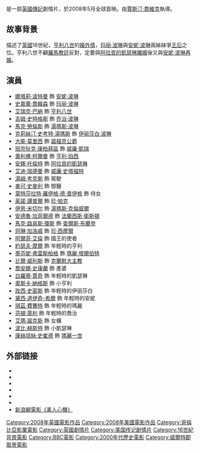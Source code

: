 {{unreferenced|time=2014-06-28T15:16:54+00:00}}
{{noteTA
|T=zh-hans:美人心機;zh-hant:女人心機;zh-tw:美人心機;zh-hk:華麗孽緣;zh-mo:華麗孽緣;
|G1=Show
|1=zh-hans:美人心機;zh-hant:女人心機;zh-tw:美人心機;zh-hk:華麗孽緣;zh-mo:華麗孽緣;
|2=zh-cn:托马斯;zh-tw:湯瑪斯;zh-hk:湯馬士;
|3=zh-cn:简·西摩;zh-tw:珍·西摩;
}}
{{DISPLAYTITLE:另一个波琳家的女孩}}
{{Infobox film
| name           = 另一个波琳家的女孩
| tw_name = 美人心機
| cn_name = 另一个波琳家的女孩
| hk_name = 華麗孽緣
|original_name = ''The Other Boleyn Girl''
| image          = Movie TheOtherBoleynGirl.jpg
| caption        = 港版戲院海報
| director       = [[賈斯汀·喬維克|賈斯汀·喬維克]]（{{tsl|en|Justin Chadwick|Justin Chadwick}}）
| producer       = [[Alison_Owen|Alison Owen]]
| writer         = [[Peter_Morgan|Peter Morgan]]<br />[[Philippa_Gregory|Philippa Gregory]] {{small|（[[另一個博林姑娘|原著]]）}}
| starring       = [[娜塔莉·波特曼|娜塔莉·波特曼]]<br />[[艾瑞克·巴納|艾瑞克·巴納]]<br />[[吉姆·史塔格斯|吉姆·史塔格斯]]<br />[[史嘉蕾·喬韓森|史嘉蕾·喬韓森]]<br />[[克莉絲汀·史考特·湯瑪斯|克莉絲汀·史考特·湯瑪斯]]<br />[[馬克·勞倫斯|馬克·勞倫斯]]<br />{{tsl|en|Ana Torrent|安娜·托倫特}}<br />[[大卫·莫瑞瑟|大卫·莫瑞瑟]]
| music          = [[Paul_Cantelon|Paul Cantelon]]
|cinematography  = Kieran McGugan
|editing         = Paul Knight<br />[[Carol_Littleton|Carol Littleton]]
| studio         = [[BBC_Films|BBC Films]]<br />[[Relativity_Media|Relativity Media]]
| distributor    = [[哥倫比亞電影公司|哥倫比亞電影公司]]（美國）<br />[[焦點電影|焦點電影]]/{{lang|en|Focus Features}}（國際）
| released       = {{start date|2008|2|15}} {{small|（[[柏林電影節|柏林]]）}}<br />{{start date|2008|2|29}} {{small|（美國）}}<br />{{start date|2008|3|7}} {{small|（英國）}}
| runtime        = 115分鐘
| country        = {{flagicon|UK}} [[英國電影|英國]]<br /> {{flagicon|USA}} [[美國電影|美國]]
| language       = [[英語|英語]]
| budget         = $3千5百萬[[美元|美元]]
| gross          = $77,713,866	 
}}
{{作品名稱|name=''The Other Boleyn Girl''|hk=華麗孽緣|tw=美人心機|cn=另一个波琳家的女孩}}是一部[[英國電影|英國]][[傳記片|傳記]]劇情片，於2008年5月全球首映。由[[賈斯汀·喬維克|賈斯汀·喬維克]]執導。

== 故事背景 ==
描述了[[英國|英國]]16世紀，[[亨利八世|亨利八世]]的[[婚外情|婚外情]]，[[玛丽·博林|玛丽·波琳]]與[[安妮·博林|安妮·波琳]]兩姊妹爭[[王后|王后]]之位。亨利八世不顧[[羅馬教廷|羅馬教廷]]反對，定要與[[阿拉貢的凱瑟琳|阿拉貢的凱瑟琳]][[離婚|離婚]]後又與[[安妮·博林|安妮·波琳]][[再婚|再婚]]。

== 演員 ==
* [[娜塔莉·波特曼|娜塔莉·波特曼]] 飾 [[安妮·博林|安妮·波琳]]
* [[史嘉蕾·喬韓森|史嘉蕾·喬韓森]] 飾 [[瑪麗·博林|玛丽·波琳]]
* [[艾瑞克·巴納|艾瑞克·巴納]] 飾 [[亨利八世|亨利八世]]
* [[吉姆·史特格斯|吉姆·史特格斯]] 飾 [[喬治·博林|乔治·波琳]]
* [[馬克·勞倫斯|馬克·勞倫斯]] 飾 [[托馬斯·博林，第一代威爾特郡伯爵|湯瑪斯·波琳]]
* [[克莉絲汀·史考特·湯瑪斯|克莉絲汀·史考特·湯瑪斯]] 飾 [[伊丽莎白·博林|伊丽莎白·波琳]]
* [[大衛·莫里西|大衛·莫里西]] 飾 [[第三代诺福克公爵托马斯·霍华德|諾福克公爵]] 
* [[班奈狄克·康柏拜區|班奈狄克·康柏拜區]] 飾 [[威廉·凱瑞|威廉·凱瑞]]
* [[奧利佛·柯爾曼|奧利佛·柯爾曼]] 飾 [[亨利·珀西|亨利·珀西]]
* [[安娜·托倫特|安娜·托倫特]] 飾 [[阿拉貢的凱瑟琳|阿拉貢的凱瑟琳]]
* [[艾迪·瑞德曼|艾迪·瑞德曼]] 飾 [[威廉·史塔福特|威廉·史塔福特]]
* [[湯姆·考克斯|湯姆·考克斯]] 飾 駕駛
* [[麥可·史麥利|麥可·史麥利]] 飾 御醫
* [[蒙特莎拉特·羅伊格·德·普伊格|蒙特莎拉特·羅伊格·德·普伊格]] 飾 侍女
* [[茱諾·譚普爾|茱諾·譚普爾]] 飾 [[珍·帕克|珍·帕克]]
* [[伊恩·米切尔|伊恩·米切尔]] 飾 [[托馬斯·克倫威爾|湯瑪斯·克倫威爾]]
* [[安德魯·加菲爾德|安德魯·加菲爾德]] 飾 [[法蘭西斯·衛斯頓|法蘭西斯·衛斯頓]]
* [[馬克·路易斯·瓊斯|馬克·路易斯·瓊斯]] 飾 [[查爾斯·布蘭登|查爾斯·布蘭登]]
* [[珂琳·加洛威|珂琳·加洛威]] 飾 [[珍·西摩|珍·西摩爾]]
* [[阿爾菲·艾倫|阿爾菲·艾倫]] 飾 國王的使者
* [[約瑟夫·摩爾|約瑟夫·摩爾]] 飾 年輕時的亨利
* [[蒂芬妮·弗雷斯柏格|蒂芬妮·弗雷斯柏格]] 飾 [[瑪麗·塔爾伯特|瑪麗·塔爾伯特]]
* [[比爾·威利斯|比爾·威利斯]] 飾 [[托馬斯·克蘭麥|克蘭默大主教]]
* [[喬安娜·史康蘭|喬安娜·史康蘭]] 飾 產婆
* [[白羅蒂·賈奇|白羅蒂·賈奇]] 飾 年輕時的凱瑟琳
* [[奧斯卡·納格斯|奧斯卡·納格斯]] 飾 小亨利
* [[玫西·史密斯|玫西·史密斯]] 飾 年輕時的伊丽莎白
* [[黛西·道伊奇-希爾|黛西·道伊奇-希爾]] 飾 年輕時的安妮
* [[琪茲·費賽特|琪茲·費賽特]] 飾 年輕時的瑪麗
* [[芬頓·萊利|芬頓·萊利]] 飾 年輕時的喬治
* [[艾瑪·諾克斯|艾瑪·諾克斯]] 飾 女傭
* [[波比·赫斯特|波比·赫斯特]] 飾 小凱瑟琳
* [[康絲坦絲·史崔德|康絲坦絲·史崔德]] 飾 [[瑪麗一世_(英格蘭)|瑪麗一世]]

== 外部链接 ==
* {{Official website|http://www.sonypictures.com/movies/theotherboleyngirl}}
* {{IMDb title|0467200}}
* {{tcmdb title|650314}}
* {{Amg movie|353424}}
* {{Mojo title|otherboleyngirl}}
* {{Rotten Tomatoes|other_boleyn_girl}}
* [https://web.archive.org/web/20080502150952/http://movie.sina.com.hk/cgi-bin/mv/movie/main.cgi?id=2443 新浪網電影《美人心機》]

{{DEFAULTSORT:Other Bolyen Girl, The}}
[[Category:2008年英國電影作品|Category:2008年英國電影作品]]
[[Category:2008年美國電影作品|Category:2008年美國電影作品]]
[[Category:哥倫比亞影業電影|Category:哥倫比亞影業電影]]
[[Category:英國劇情片|Category:英國劇情片]]
[[Category:美国传记剧情片|Category:美国传记剧情片]]
[[Category:16世紀背景電影|Category:16世紀背景電影]]
[[Category:BBC電影|Category:BBC電影]]
[[Category:2000年代歷史電影|Category:2000年代歷史電影]]
[[Category:威爾特郡取景電影|Category:威爾特郡取景電影]]